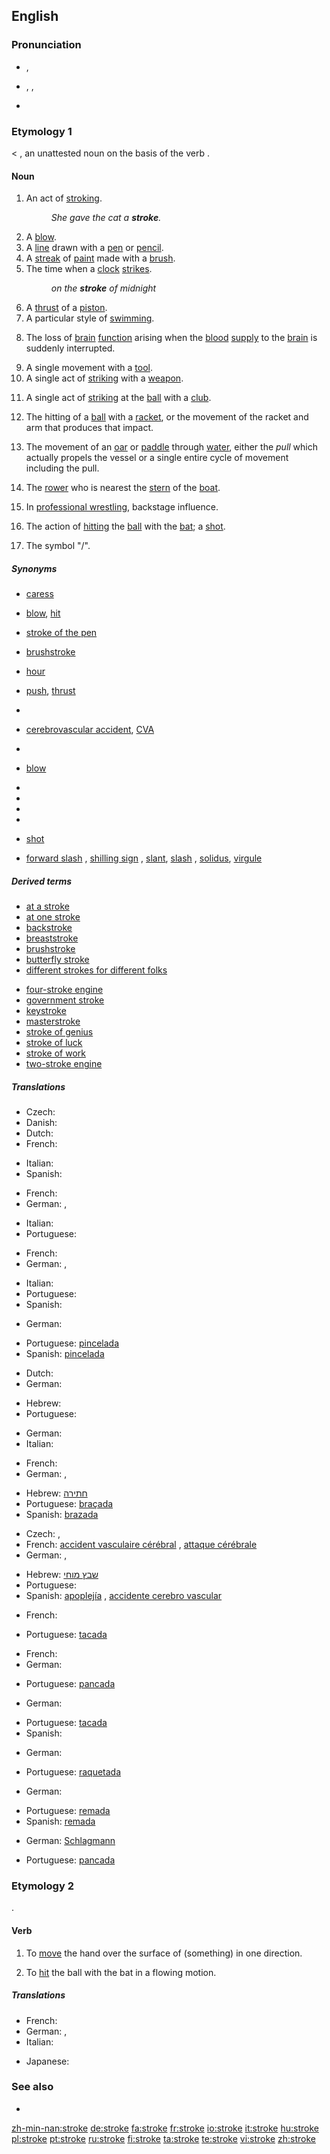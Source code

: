 ==English==

===Pronunciation===
*{{a|UK}} {{IPA|/strəʊk/}}, {{SAMPA|/str@Uk/}}
*{{a|US}} {{enPR|strōk}}, {{IPA|/stroʊk/}}, {{SAMPA|/stroUk/}}
*{{audio|en-us-stroke.ogg|Audio (US)}}


===Etymology 1===
{{ME.}} < {{OE.}} {{term|strac|*strāc|lang=ang}}, an unattested noun on the basis of the verb {{term|stracian|strācian|lang=ang}}.

====Noun====
{{wikipedia}}
{{en-noun}}

# An act of [[stroking]].
#:''She gave the cat a '''stroke'''.''
# A [[blow]].
# A [[line]] drawn with a [[pen]] or [[pencil]].
# A [[streak]] of [[paint]] made with a [[brush]].
# The time when a [[clock]] [[strike]]s.
#:''on the '''stroke''' of midnight''
# A [[thrust]] of a [[piston]].
# A particular style of [[swimming]].
# {{medicine}} The loss of [[brain]] [[function]] arising when the [[blood]] [[supply]] to the [[brain]] is suddenly interrupted.
# A single movement with a [[tool]].
# A single act of [[striking]] with a [[weapon]].
# {{golf}} A single act of [[striking]] at the [[ball]] with a [[club]].
# {{tennis}}The hitting of a [[ball]] with a [[racket]], or the movement of the racket and arm that produces that impact.
# {{rowing}} The movement of an [[oar]] or [[paddle]] through [[water]], either the ''pull'' which actually propels the vessel or a single entire cycle of movement including the pull.
# {{rowing}} The [[rower]] who is nearest the [[stern]] of the [[boat]].
# In [[professional wrestling]], backstage influence.
# {{cricket}} The action of [[hitting]] the [[ball]] with the [[bat]]; a [[shot]].
# {{UK}} The symbol "/".

=====Synonyms=====
*{{sense|act of stroking}} [[caress]]
*{{sense|blow}} [[blow]], [[hit]]
*{{sense|made with a pen}} [[stroke of the pen]]
*{{sense|made with a brush}} [[brushstroke]]
*{{sense|time when a clock strikes}} [[hour]]
*{{sense|thrust of a piston}} [[push]], [[thrust]]
*{{sense|particular style of swimming}}
*{{sense|in medical sense}} [[cerebrovascular accident]], [[CVA]]
*{{sense|single movement with a tool}}
*{{sense|act of striking with a weapon}} [[blow]]
*{{sense|in golf}}
*{{sense|in tennis}}
*{{sense|in rowing}}
*{{sense|in wrestling}}
*{{sense|in cricket}} [[shot]]
*{{sense|symbol}} [[forward slash]] {{qualifier|in computing}}, [[shilling sign]] {{qualifier|UK, dated}}, [[slant]], [[slash]] {{qualifier|especially in computing}}, [[solidus]], [[virgule]]

=====Derived terms=====
{{rel-top|terms derived from "stroke"}}
*[[at a stroke]]
*[[at one stroke]]
*[[backstroke]]
*[[breaststroke]]
*[[brushstroke]]
*[[butterfly stroke]]
*[[different strokes for different folks]]
{{rel-mid}}
*[[four-stroke engine]]
*[[government stroke]]
*[[keystroke]]
*[[masterstroke]]
*[[stroke of genius]]
*[[stroke of luck]]
*[[stroke of work]]
*[[two-stroke engine]]
{{rel-bottom}}

=====Translations=====
{{trans-top|act of stroking}}
* Czech: {{t-|cs|pohlazení|n}}
* Danish: {{t+|da|ae}}
* Dutch: {{t+|nl|aaien}}
* French: {{t+|fr|caresse|f}}
{{trans-mid}}
* Italian: {{t+|it|carezza|f}}
* Spanish: {{t-|es|caricia|f}}
{{trans-bottom}}

{{trans-top|blow}}
* French: {{t+|fr|coup|m}}
* German: {{t+|de|Schlag|m}}, {{t-|de|Hieb|m}}
{{trans-mid}}
* Italian: {{t+|it|colpo|m}}
* Portuguese: {{t|pt|pancada|f}}
{{trans-bottom}}

{{trans-top|line drawn with a pen or pencil}}
* French: {{t+|fr|trait|m}}
* German: {{t+|de|Strich|m}}, {{t+|de|Zug|m}} {{qualifier|seldom}}
{{trans-mid}}
* Italian: {{t+|it|tratto|m}}
* Portuguese: {{t|pt|traço|m}}
* Spanish: {{t|es|trazo|f}}
{{trans-bottom}}

{{trans-top|streak made with a brush}}
* German: {{t+|de|Strich|m}}
{{trans-mid}}
* Portuguese: [[pincelada]] {{f}}
* Spanish: [[pincelada]] {{f}}
{{trans-bottom}}

{{trans-top|time when a clock strikes}}
* Dutch: {{t|nl|klokslag|m}}
* German: {{t+|de|Schlag|m}}
{{trans-mid}}
* Hebrew: {{t+|he|פעימה|f|sc=Hebr}}
* Portuguese: {{t|pt|badalada|f}}
{{trans-bottom}}

{{trans-top|thrust of piston}}
* German: {{t+|de|Hub|m}}
* Italian: {{t+|it|corsa|f}}
{{trans-mid}}
{{trans-bottom}}

{{trans-top|particular style of swimming}}
* French: {{t+|fr|brasse|f}}
* German: {{t+|de|Schlag|m}}, {{t+|de|Zug|m}}
{{trans-mid}}
* Hebrew: [[חתירה]] {{f}}
* Portuguese: [[braçada]] {{f}}
* Spanish: [[brazada]] {{f}}
{{trans-bottom}}

{{trans-top|loss of brain function due to loss of blood flow to the brain}}
* Czech: {{t-|cs|mrtvice|f}}, {{t-|cs|mozková mrtvice|f}}
* French: [[accident vasculaire cérébral]] {{m}}, [[attaque cérébrale]] {{f}}
* German: {{t+|de|Schlag|m}}, {{t+|de|Schlaganfall|m}}
{{trans-mid}}
* Hebrew: [[שבץ מוחי]] {{m}}
* Portuguese: {{t+|pt|derrame|m}}
* Spanish: [[apoplejía]] {{f}}, [[accidente cerebro vascular]] {{m}}
{{trans-bottom}}

{{trans-top|single movement with a tool}}
* French: {{t+|fr|coup|m}}
{{trans-mid}}
* Portuguese: [[tacada]] {{f}}
{{trans-bottom}}

{{trans-top|act of striking with a weapon}}
* French: {{t+|fr|coup|m}}
* German: {{t+|de|Streich|m}}
{{trans-mid}}
* Portuguese: [[pancada]] {{f}}
{{trans-bottom}}

{{trans-top|in golf}}
* German: {{t+|de|Schlag|m}}
{{trans-mid}}
* Portuguese: [[tacada]] {{f}}
* Spanish: {{t+|es|golpe|m}}
{{trans-bottom}}

{{trans-top|in tennis}}
* German: {{t+|de|Schlag|m}}
{{trans-mid}}
* Portuguese: [[raquetada]] {{f}}
{{trans-bottom}}

{{trans-top|in rowing: movement of an oar or paddle through water}}
* German: {{t+|de|Schlag|m}}
{{trans-mid}}
* Portuguese: [[remada]] {{f}}
* Spanish: [[remada]] {{f}}
{{trans-bottom}}

{{trans-top|in rowing: the rower who is nearest to the stern of the boat}}
* German: [[Schlagmann]] {{m}}
{{trans-mid}}
{{trans-bottom}}

{{trans-top|in wrestling}}
{{trans-mid}}
* Portuguese: [[pancada]] {{f}}
{{trans-bottom}}

{{trans-top|symbol}}
{{trans-mid}}
{{trans-bottom}}

===Etymology 2===
{{OE.}} {{term|stracian|strācian|lang=ang}}.

====Verb====
{{en-verb|strok|ing}}

# {{transitive}} To [[move]] the hand over the surface of (something) in one direction.
# {{context|transitive|cricket}} To [[hit]] the ball with the bat in a flowing motion.

=====Translations=====
{{trans-top|to move the hand over the surface of}}
* French: {{t|fr|caresser}}
* German:  {{t|de|streicheln}}, {{t+|de|streichen}}
* Italian: {{t+|it|accarezzare}}
{{trans-mid}}
* Japanese: {{t|ja|なでる|tr=naderu|sc=Jpan}}
{{trans-bottom}}

{{trans-top|cricket: to hit the ball with the bat in a flowing motion}}
{{trans-mid}}
{{trans-bottom}}

===See also===
*{{pedialite|Stroke|strokes in the medical sense}}

[[zh-min-nan:stroke]]
[[de:stroke]]
[[fa:stroke]]
[[fr:stroke]]
[[io:stroke]]
[[it:stroke]]
[[hu:stroke]]
[[pl:stroke]]
[[pt:stroke]]
[[ru:stroke]]
[[fi:stroke]]
[[ta:stroke]]
[[te:stroke]]
[[vi:stroke]]
[[zh:stroke]]